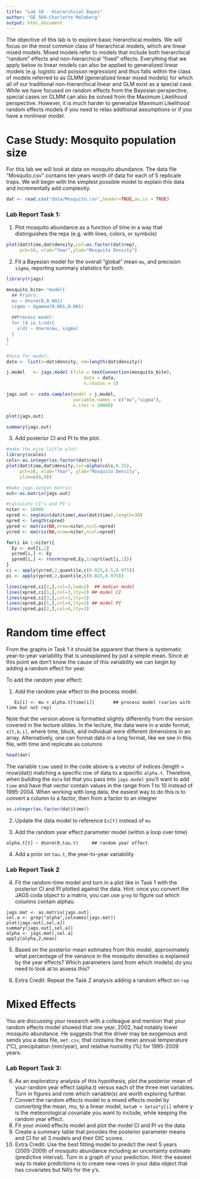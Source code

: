 ```yaml
---
title: "Lab 10 - Hierarchical Bayes"
author: "GE 509-Charlotte Malmborg"
output: html_document
---
```


The objective of this lab is to explore basic hierarchical models.  We will focus on the most common class of hierarchical models, which are linear mixed models.  Mixed models refer to models that include both hierarchical “random” effects and non-hierarchical “fixed” effects.  Everything that we apply below to linear models can also be applied to generalized linear models (e.g. logistic and poisson regression) and thus falls within the class of models referred to as GLMM (generalized linear mixed models) for which all of our traditional non-hierarchical linear and GLM exist as a special case.  While we have focused on random effects from the Bayesian perspective, special cases on GLMM can also be solved from the Maximum Likelihood perspective. However, it is much harder to generalize Maximum Likelihood random effects models if you need to relax additional assumptions or if you have a nonlinear model.

# Case Study: Mosquito population size

For this lab we will look at data on mosquito abundance.  The data file “Mosquito.csv” contains ten years worth of data for each of 5 replicate traps. We will begin with the simplest possible model to explain this data and incrementally add complexity.
```r
dat <- read.csv("data/Mosquito.csv",header=TRUE,as.is = TRUE)
```


### Lab Report Task 1: 

1.  Plot mosquito abundance as a function of time in a way that distinguishes the reps (e.g. with lines, colors, or symbols)

```r
plot(dat$time,dat$density,col=as.factor(dat$rep),
     pch=16, xlab="Year",ylab="Mosquito Density")
```


2.	Fit a Bayesian model for the overall "global" mean `mu`, and precision `sigma`, reporting summary statistics for both. 

```r
library(rjags)

mosquito_bite<-"model{
  ## Priors:
  mu ~ dnorm(0,0.001) 
  sigma ~ dgamma(0.001,0.001)
  
  ##Process model:
  for (d in 1:nd){
    x[d] ~ dnorm(mu, sigma)
  }
}
"

#data for model:
data <- list(x=dat$density, nd=length(dat$density))

j.model   <- jags.model (file = textConnection(mosquito_bite),
                             data = data,
                             n.chains = 3)

jags.out <- coda.samples(model = j.model,
                         variable.names = c("mu","sigma"),
                         n.iter = 10000)

```
```r
plot(jags.out)

summary(jags.out)
```


3.	Add posterior CI and PI to the plot.

```r
#make the nice little plot:
library(scales)
cols<-as.integer(as.factor(dat$rep))
plot(dat$time,dat$density,col=alpha(cols,0.25),
     pch=16, xlab="Year", ylab="Mosquito Density",
     ylim=c(6,9))

#make jags output matrix:
out<-as.matrix(jags.out)

#calculate CI's and PI's
niter <- 10000
xpred <- seq(min(dat$time),max(dat$time),length=30)
npred <- length(xpred)
ypred <- matrix(NA,nrow=niter,ncol=npred)
ycred <- matrix(NA,nrow=niter,ncol=npred)

for(i in 1:niter){
  Ey <- out[i,1]
  ycred[i,] <- Ey
  ypred[i,] <- rnorm(npred,Ey,1/sqrt(out[i,2]))
}
ci <- apply(ycred,2,quantile,c(0.025,0.5,0.975))
pi <- apply(ypred,2,quantile,c(0.025,0.975))

lines(xpred,ci[2,],col=3,lwd=2)  ## median model
lines(xpred,ci[1,],col=3,lty=2) ## model CI
lines(xpred,ci[3,],col=3,lty=2)
lines(xpred,pi[1,],col=4,lty=2) ## model PI
lines(xpred,pi[2,],col=4,lty=2)
```


# Random time effect

From the graphs in Task 1 it should be apparent that there is systematic year-to-year variability that is unexplained by just a simple mean.  Since at this point we don't know the cause of this variability we can begin by adding a random effect for year.  

To add the random year effect:

1. Add the random year effect to the process model.
```
   Ex[i] <- mu + alpha.t[time[i]]		## process model (varies with time but not rep)
```
Note that the version above is formatted slightly differently from the version covered in the lecture slides. In the lecture, the data were in a wide format, `x[t,b,i]`, where time, block, and individual were different dimensions in an array. Alternatively, one can format data in a long format, like we see in this file, with time and replicate as columns
```r
head(dat)
```
The variable `time` used in the code above is a vector of indices (length = nrow(dat)) matching a specific row of data to a specific `alpha.t`. Therefore, when building the `data` list that you pass into `jags.model` you'll want to add `time` and have that vector contain values in the range from 1 to 10 instead of 1995-2004. When working with long data, the easiest way to do this is to convert a column to a factor, then from a factor to an integrer
```r
as.integer(as.factor(dat$time))
```

2. Update the data model to reference `Ex[t]` instead of `mu`

3. Add the random year effect parameter model (within a loop over time)
```
alpha.t[t] ~ dnorm(0,tau.t)		## random year effect
```

4. Add a prior on `tau.t`, the year-to-year variability

### Lab Report Task 2

4.  Fit the random-time model and turn in a plot like in Task 1 with the posterior CI and PI plotted against the data.
Hint: once you convert the JAGS coda object to a matrix, you can use `grep` to figure out which columns contain alphas: 
```
jags.mat <- as.matrix(jags.out)
sel.a <- grep("alpha",colnames(jags.mat))
plot(jags.out[,sel.a])
summary(jags.out[,sel.a])
alpha <- jags.mat[,sel.a]
apply(alpha,2,mean)
```
5.	Based on the posterior mean estimates from this model, approximately what percentage of the variance in the mosquito densities is explained by the year effects? Which parameters (and from which models) do you need to look at to assess this?

6. Extra Credit: Repeat the Task 2 analysis adding a random effect on `rep`

# Mixed Effects

You are discussing your research with a colleague and mention that your random effects model showed that one year, 2002, had notably lower mosquito abundance.  He suggests that the driver may be exogenous and sends you a data file, `met.csv`, that contains the mean annual temperature (°C), precipitation (mm/year), and relative humidity (%) for 1995-2009 years.
 
### Lab Report Task 3:

6.  As an exploratory analysis of this hypothesis, plot the posterior mean of your random year effect (alpha.t) versus each of the three met variables.  Turn in figures and note which variable(s) are worth exploring further.
7.	Convert the random effects model to a mixed effects model by converting the mean, mu, to a linear model, `beta0 + beta1*y[i]` where y is the meteorological covariate you want to include, while keeping the random year effect.
8.	Fit your mixed effects model and plot the model CI and PI vs the data
9.	Create a summary table that provides the posterior parameter means and CI for all 3 models and their DIC scores.
10.	Extra Credit: Use the best fitting model to predict the next 5 years (2005-2009) of mosquito abundance including an uncertainty estimate (predictive interval). Turn in a graph of your prediction. Hint: the easiest way to make predictions is to create new rows in your data object that has covariates but NA's for the y's.

